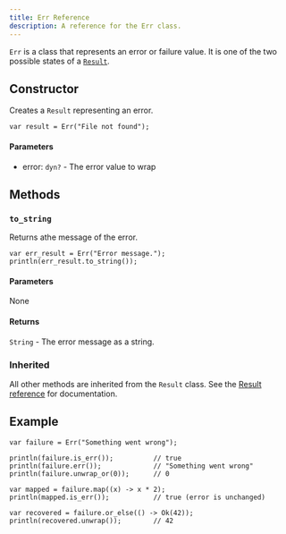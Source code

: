 ---
title: Err Reference
description: A reference for the Err class.
---


`Err` is a class that represents an error or failure value. It is one of the two possible states of a [`Result`](/reference/api/result/).

## Constructor

Creates a `Result` representing an error.

```ql
var result = Err("File not found");
```

#### Parameters

- error: `dyn?` <Badge text="optional" /> - The error value to wrap

## Methods

### `to_string`

Returns athe message of the error.

```ql
var err_result = Err("Error message.");
println(err_result.to_string());
```

#### Parameters

None

#### Returns

`String` - The error message as a string.

### Inherited

All other methods are inherited from the `Result` class. See the [Result reference](/reference/api/result#methods) for documentation.

## Example

```ql
var failure = Err("Something went wrong");

println(failure.is_err());          // true
println(failure.err());             // "Something went wrong"
println(failure.unwrap_or(0));      // 0

var mapped = failure.map((x) -> x * 2);
println(mapped.is_err());           // true (error is unchanged)

var recovered = failure.or_else(() -> Ok(42));
println(recovered.unwrap());        // 42
```
